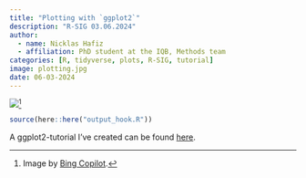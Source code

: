 ```yaml
---
title: "Plotting with `ggplot2`"
description: "R-SIG 03.06.2024"
author: 
  - name: Nicklas Hafiz
  - affiliation: PhD student at the IQB, Methods team
categories: [R, tidyverse, plots, R-SIG, tutorial]
image: plotting.jpg
date: 06-03-2024
---
```


![](plotting.jpg)[^1]

[^1]: Image by [Bing Copilot](https://www.bing.com/images/create/a-scientist-moulding-a-plot-of-data-by-hand/1-66587edc1e8f43589fdc865731f162f6?id=Pw2nhqhO37f3lXFK0VoYZQ%3D%3D&view=detailv2&idpp=genimg&idpclose=1&thid=OIG2.1wR3ZVvAOQy3uyh0hWET&form=SYDBIC).

```r
source(here::here("output_hook.R"))
```

A ggplot2-tutorial I've created can be found [here](https://nickhaf.github.io/r_tutorial/qmd/plotting/plotting.html).
